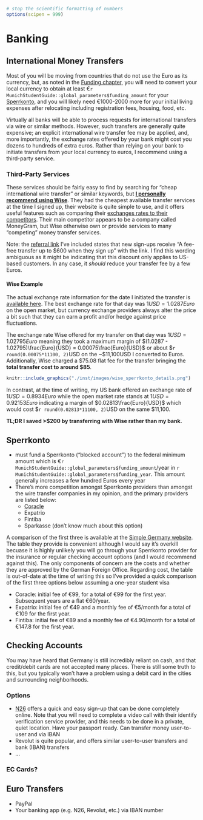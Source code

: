 ```r
# stop the scientific formatting of numbers
options(scipen = 999)
```

# Banking {#chapter-banking}

## International Money Transfers

Most of you will be moving from countries that do not use the Euro as its currency, but, as noted in the [Funding chapter](#chapter-funding), you will need to convert your local currency to obtain at least €`r MunichStudentGuide::global_parameters$funding_amount` for your [Sperrkonto](#banking-sperrkonto), and you will likely need €1000-2000 more for your initial living expenses after relocating including registration fees, housing, food, etc.

Virtually all banks will be able to process requests for international transfers via wire or similar methods. However, such transfers are generally quite expensive; an explicit international wire transfer fee may be applied, and, more importantly, the exchange rates offered by your bank might cost you dozens to hundreds of extra euros. Rather than relying on your bank to initiate transfers from your local currency to euros, I recommend using a third-party service.

### Third-Party Services

These services should be fairly easy to find by searching for "cheap international wire transfer" or similar keywords, but **[I personally recommend using Wise](`r MunichStudentGuide::global_parameters$wise_referral_link`)**. They had the cheapest available transfer services at the time I signed up, their website is quite simple to use, and it offers useful features such as comparing their [exchanges rates to their competitors](https://wise.com/us/blog/alternatives-to-wise). Their main competitor appears to be a company called MoneyGram, but Wise otherwise own or provide services to many "competing" money transfer services.

Note: the [referral link](`r MunichStudentGuide::global_parameters$wise_referral_link`) I've included states that new sign-ups receive "A fee-free transfer up to $600 when they sign up" with the link. I find this wording ambiguous as it might be indicating that this discount only applies to US-based customers. In any case, it *should* reduce your transfer fee by a few Euros.



#### Wise Example

The actual exchange rate information for the date I initiated the transfer is [available here](https://www.exchangerates.org.uk/USD-EUR-15_10_2022-exchange-rate-history.html). The best exchange rate for that day was $1 USD = 1.0287 Euro$ on the open market, but currency exchange providers always alter the price a bit such that they can earn a profit and/or hedge against price fluctuations. 

The exchange rate Wise offered for my transfer on that day was $1 USD = 1.02795 Euro$ meaning they took a maximum margin of $(1.0287 - 1.02795)\frac{Euro}{USD} = 0.00075\frac{Euro}{USD}$ or about \$`r round(0.00075*11100, 2)`USD on the ~\$11,100USD I converted to Euros. Additionally, Wise charged a $75.08 flat fee for the transfer bringing the **total transfer cost to around \$85**. 


```r
knitr::include_graphics("./inst/images/wise_sperrkonto_details.png")
```


In contrast, at the time of writing, my US bank offered an exchange rate of $1 USD = 0.8934 Euro$ while the open market rate stands at $1 USD = 0.92153 Euro$ indicating a margin of $0.02813\frac{Euro}{USD}$ which would cost \$`r round(0.02813*11100, 2)`USD on the same \$11,100.

**TL;DR I saved >$200 by transferring with Wise rather than my bank.**



## Sperrkonto {#banking-sperrkonto}

- must fund a Sperrkonto ("blocked account") to the federal minimum amount which is €`r MunichStudentGuide::global_parameters$funding_amount`/year in `r MunichStudentGuide::global_parameters$funding_year`. This amount generally increases a few hundred Euros every year
- There's more competition amongst Sperrkonto providers than amongst the wire transfer companies in my opinion, and the primary providers are listed below:
  - [Coracle](`r MunichStudentGuide::global_parameters$coracle_referral_link`)
  - Expatrio
  - Fintiba
  - Sparkasse (don't know much about this option)
  
A comparison of the first three is available at the [Simple Germany website](https://www.simplegermany.com/best-blocked-account-germany/). The table they provide is convenient although I would say it's overkill becuase it is highly unlikely you will go through your Sperrkonto provider for the insurance or regular checking account options (and I would recommend against this). The only components of concern are the costs and whether they are approved by the German Foreign Office. Regarding cost, the table is out-of-date at the time of writing this so I've provided a quick comparison of the first three options below assuming a one-year student visa

* Coracle: initial fee of €99, for a total of €99 for the first year. Subsequent years are a flat €60/year.
* Expatrio: initial fee of €49 and a monthly fee of €5/month for a total of €109 for the first year.
* Fintiba: initial fee of €89 and a monthly fee of €4.90/month for a total of €147.8 for the first year.


## Checking Accounts

You may have heard that Germany is still incredibly reliant on cash, and that credit/debit cards are not accepted many places. There is still some truth to this, but you typically won't have a problem using a debit card in the cities and surrounding neighborhoods.

### Options

- [N26](`r MunichStudentGuide::global_parameters$n26_referral_link`) offers a quick and easy sign-up that can be done completely online. Note that you will need to complete a video call with their identify verification service provider, and this needs to be done in a private, quiet location. Have your passport ready. Can transfer money user-to-user and via IBAN
- Revolut is quite popular, and offers similar user-to-user transfers and bank (IBAN) transfers
- ...

### EC Cards?



## Euro Transfers

- PayPal
- Your banking app (e.g. N26, Revolut, etc.) via IBAN number


